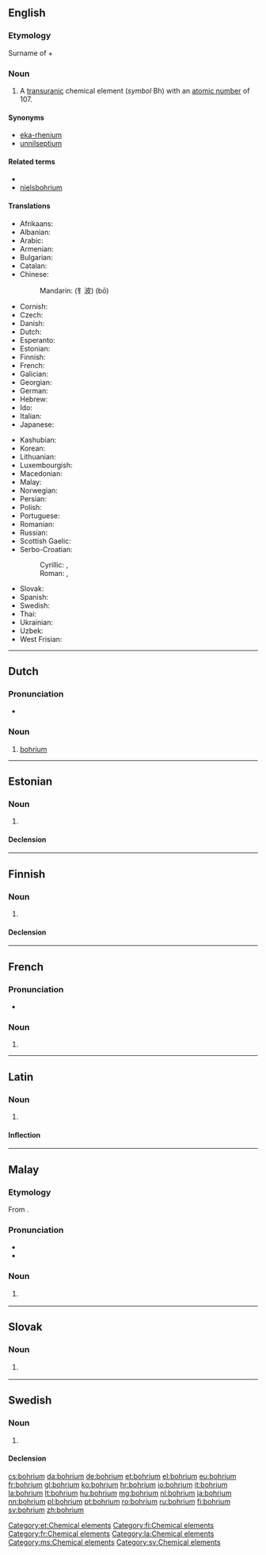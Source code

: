 {{also|Bohrium}}
==English==

{{elements|Bh|seaborgium|Sg|hassium|Hs}}

===Etymology===
Surname of {{w|Niels Bohr}} + {{suffix||ium}}

===Noun===
{{en-noun|-}}
{{wikipedia}}

# A [[transuranic]] chemical element (''symbol'' Bh) with an [[atomic number]] of 107.

====Synonyms====
* [[eka-rhenium]] {{qualifier|used before the element was discovered}}
* [[unnilseptium]] {{qualifier|used before the element was officially named}}

====Related terms====
* {{w|Niels Bohr|Bohr}}
* [[nielsbohrium]]

====Translations====
{{trans-top|chemical element}}
* Afrikaans: {{t|af|bohrium}}
* Albanian: {{t|sq|borium}}
* Arabic: {{t|ar|بوريوم|tr=búryum|m}}
* Armenian: {{t|hy|բորիում|tr=borium}}
* Bulgarian: {{t|bg|борий|m|tr=bóriî}}
* Catalan: {{t|ca|bohri|m}}
* Chinese:
*: Mandarin: {{t+|cmn|𨨏}} (钅波) (bō)
* Cornish: {{t|kw|bohryum}}
* Czech: {{t+|cs|bohrium}}
* Danish: {{t+|da|bohrium}}
* Dutch: {{t+|nl|bohrium|n}}
* Esperanto: {{t|eo|borio}}
* Estonian: {{t+|et|bohrium}}
* Finnish: {{t+|fi|bohrium}}
* French: {{t+|fr|bohrium|m}}
* Galician: {{t+|gl|bohrio|m}}
* Georgian: {{t|ka|ბორიუმი|tr=boriumi}}
* German: {{t+|de|Bohrium|n}}
* Hebrew: {{t|he|בוהריום|tr=bóhriyum}}
* Ido: {{t+|io|borio}}
* Italian: {{t+|it|bohrio|m}}
* Japanese: {{t+|ja|ボーリウム|tr=bōriumu}}
{{trans-mid}}
* Kashubian: {{t|csb|bòhr}}
* Korean: {{t|ko|보륨|tr=boryum}}
* Lithuanian: {{t+|lt|boris}}
* Luxembourgish: {{t|lv|Bohrium|n}}
* Macedonian: {{t|mk|бориум|tr=bórium|m}}
* Malay: {{t|ms|bohrium}}
* Norwegian: {{t|no|bohrium}}
* Persian: {{t|fa|بوریم|tr=boriom}}
* Polish: {{t+|pl|bohr|m}}
* Portuguese: {{t|pt|bório|m}}
* Romanian: {{t+|ro|bohriu|n}}
* Russian: {{t+|ru|борий|m|tr=bórij}}
* Scottish Gaelic: {{t|gd|boiriam}}
* Serbo-Croatian:
*: Cyrillic: {{t|sh|бориj|m}}, {{t|sh|бориjум|m}}
*: Roman: {{t|sh|borij|m}}, {{t|sh|borijum|m}}
* Slovak: {{t|sk|bohrium}}
* Spanish: {{t+|es|bohrio|m}}
* Swedish: {{t+|sv|bohrium|n}}
* Thai: {{t|th|มอหเรียม|tr=boriam}}
* Ukrainian: {{t|uk|борiй|tr=bórij|m}}
* Uzbek: {{t|uz|борий|tr=borii}}
* West Frisian: {{t|fy|bohrium}}
{{trans-bottom}}

----

==Dutch==
{{wikipedia|lang=nl}}
{{elements|Bh|seaborgium|Sg|hassium|Hs|lang=nl}}

===Pronunciation===
* {{audio|Nl-bohrium.ogg|Audio}}

===Noun===
{{nl-noun|n|-|-}}

# [[#English|bohrium]]

----

==Estonian==

===Noun===
{{et-noun|bohriumi|bohriumi|par2=bohriumit}}

# {{l/en|bohrium}}

====Declension====
{{et-decl-seminar|bohrium}}
{{et-decl-redel|bohrium}}

[[Category:et:Chemical elements]]

----

==Finnish==
{{wikipedia|lang=fi}}

===Noun===
{{fi-noun}}

# {{l/en|bohrium}}

====Declension====
{{fi-decl-risti|bohrium|i=0}}

[[Category:fi:Chemical elements]]

----

==French==

===Pronunciation===
* {{IPA|/bɔ.ʁjɔm/|lang=fr}}

===Noun===
{{fr-noun|m}}

# {{l/en|bohrium}}

[[Category:fr:Chemical elements]]

----

==Latin==
{{wikipedia|lang=la}}

===Noun===
{{la-noun|bohrium|bohrii|bohriī|n|second}}

# {{l/en|bohrium}}

====Inflection====
{{la-decl-2nd-N|bohri}}

[[Category:la:Chemical elements]]

----

==Malay==
{{wikipedia|lang=ms}}
{{elements|Bh|siborgium|Sg|hassium|Hs|lang=ms}}

===Etymology===
From {{etyl|en|ms}} {{term|bohrium|lang=en}}.

===Pronunciation===
* {{IPA|/bɔhriom/|lang=ms}}
* {{rhymes|iom|jom|om|lang=ms}}

===Noun===
{{head|ms|noun}}

# {{l/en|bohrium}} {{gloss|chemical element}}

[[Category:ms:Chemical elements]]

----

==Slovak==
{{elements|Bh|seaborgium|Sg|hassium|Hs|lang=sk}}

===Noun===
{{sk-noun|g=n|gen=bohria|decl=mesto}}

# {{l|en|bohrium}} {{gloss|element}}

----

==Swedish==
{{wikipedia|lang=sv}}

===Noun===
{{sv-noun|n|-}}

# {{l/en|bohrium}}

====Declension====
{{sv-noun-unc-irreg-n|2=bohriumet}}

[[Category:sv:Chemical elements]]

[[cs:bohrium]]
[[da:bohrium]]
[[de:bohrium]]
[[et:bohrium]]
[[el:bohrium]]
[[eu:bohrium]]
[[fr:bohrium]]
[[gl:bohrium]]
[[ko:bohrium]]
[[hr:bohrium]]
[[io:bohrium]]
[[it:bohrium]]
[[la:bohrium]]
[[lt:bohrium]]
[[hu:bohrium]]
[[mg:bohrium]]
[[nl:bohrium]]
[[ja:bohrium]]
[[nn:bohrium]]
[[pl:bohrium]]
[[pt:bohrium]]
[[ro:bohrium]]
[[ru:bohrium]]
[[fi:bohrium]]
[[sv:bohrium]]
[[zh:bohrium]]